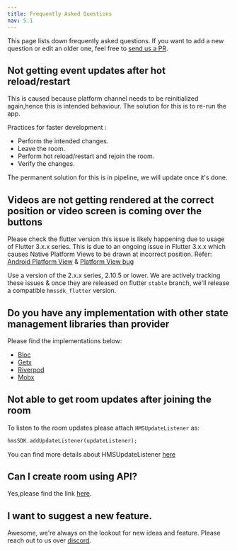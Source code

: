 ```yaml
---
title: Frequently Asked Questions
nav: 5.1
---
```


This page lists down frequently asked questions. If you want to add a new question or edit an older one, feel free to
[send us a PR](https://github.com/100mslive/100ms-docs/blob/main/docs/flutter/v2/debugging/faq.mdx).

## Not getting event updates after hot reload/restart
This is caused because platform channel needs to be reinitialized again,hence this is intended behaviour.
The solution for this is to re-run the app.

Practices for faster development :

* Perform the intended changes.
* Leave the room.
* Perform hot reload/restart and rejoin the room.
* Verify the changes.

The permanent solution for this is in pipeline, we will update once it's done.

## Videos are not getting rendered at the correct position or video screen is coming over the buttons
Please check the flutter version this issue is likely happening due to usage of Flutter 3.x.x series.
This is due to an ongoing issue in Flutter 3.x.x which causes Native Platform Views to be drawn at incorrect position.
Refer: [Android Platform View](https://github.com/flutter/flutter/issues/107313) & [Platform View bug](https://github.com/flutter/flutter/issues/103630)

Use a version of the 2.x.x series, 2.10.5 or lower. We are actively tracking these issues & once they are released on flutter `stable` branch, we'll release a compatible `hmssdk_flutter` version.
## Do you have any implementation with other state management libraries than provider
Please find the implementations below:
* [Bloc](https://github.com/100mslive/100ms-flutter/tree/main/demo_app_with_100ms_and_bloc)
* [Getx](https://github.com/100mslive/100ms-flutter/tree/main/demo_with_getx_and_100ms)
* [Riverpod](https://github.com/100mslive/100ms-flutter/tree/main/example_riverpod)
* [Mobx](https://github.com/100mslive/100ms-flutter/tree/main/mobx-example-app)

## Not able to get room updates after joining the room
To listen to the room updates please attach `HMSUpdateListener` as:
```dart
hmsSDK.addUpdateListener(updateListener);
```
You can find more details about HMSUpdateListener [here](../features/update-listeners)

## Can I create room using API?
Yes,please find the link [here](/server-side/v2/features/room).

## I want to suggest a new feature.
Awesome, we're always on the lookout for new ideas and feature. Please reach out to us over [discord](https://100ms.live/discord).
